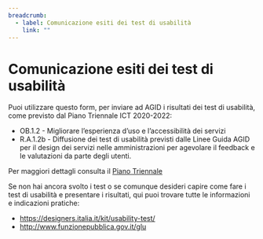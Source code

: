 ```yaml
---
breadcrumb:
  - label: Comunicazione esiti dei test di usabilità
    link: ""
---
```


# Comunicazione esiti dei test di usabilità

Puoi utilizzare questo form, per inviare ad AGID i risultati dei test di usabilità, come previsto dal Piano Triennale ICT 2020-2022:

- OB.1.2 - Migliorare l’esperienza d’uso e l’accessibilità dei servizi
- R.A.1.2b - Diffusione dei test di usabilità previsti dalle Linee Guida AGID per il design dei servizi nelle amministrazioni per agevolare il feedback e le valutazioni da parte degli utenti.

Per maggiori dettagli consulta il <a class="external-link" href="https://docs.italia.it/italia/piano-triennale-ict/pianotriennale-ict-doc/it/2020-2022/capitolo-1-servizi/cosa-devono-fare-le-pa.html" target="_blank">Piano Triennale</a>

Se non hai ancora svolto i test o se comunque desideri capire come fare i test di usabilità e presentare i risultati,
qui puoi trovare tutte le informazioni e indicazioni pratiche:

- <a class="external-link" href="https://designers.italia.it/kit/usability-test/">https://designers.italia.it/kit/usability-test/</a>
- <a class="external-link" href="http://www.funzionepubblica.gov.it/glu">http://www.funzionepubblica.gov.it/glu</a>



